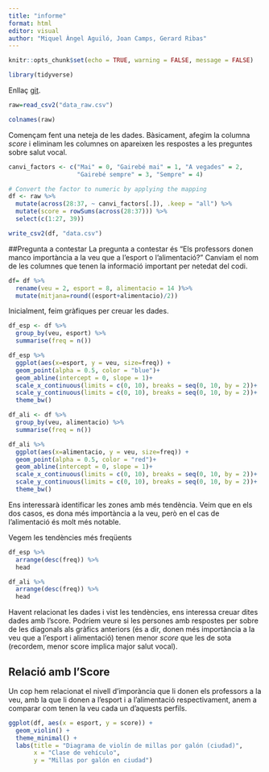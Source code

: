 ```yaml
---
title: "informe"
format: html
editor: visual
author: "Miquel Àngel Aguiló, Joan Camps, Gerard Ribas"
---
```


```r
knitr::opts_chunk$set(echo = TRUE, warning = FALSE, message = FALSE)
```

```r
library(tidyverse)
```

Enllaç [git](https://github.com/gerardet46/Entrega_2_AD).

```r
raw=read_csv2("data_raw.csv")

colnames(raw)

```

Començam fent una neteja de les dades. Bàsicament, afegim la columna *score* i eliminam les columnes on apareixen les respostes a les preguntes sobre salut vocal.

```r
canvi_factors <- c("Mai" = 0, "Gairebé mai" = 1, "A vegades" = 2, 
                   "Gairebé sempre" = 3, "Sempre" = 4)

# Convert the factor to numeric by applying the mapping
df <- raw %>%
  mutate(across(28:37, ~ canvi_factors[.]), .keep = "all") %>% 
  mutate(score = rowSums(across(28:37))) %>%
  select(c(1:27, 39))

write_csv2(df, "data.csv")
```

##Pregunta a contestar La pregunta a contestar és "Els professors donen manco importància a la veu que a l'esport o l'alimentació?" Canviam el nom de les columnes que tenen la informació important per netedat del codi.

```r
df= df %>% 
  rename(veu = 2, esport = 8, alimentacio = 14 )%>% 
  mutate(mitjana=round((esport+alimentacio)/2))
```

Inicialment, feim gràfiques per creuar les dades.

```r
df_esp <- df %>%
  group_by(veu, esport) %>%
  summarise(freq = n())

df_esp %>% 
  ggplot(aes(x=esport, y = veu, size=freq)) +
  geom_point(alpha = 0.5, color = "blue")+
  geom_abline(intercept = 0, slope = 1)+
  scale_x_continuous(limits = c(0, 10), breaks = seq(0, 10, by = 2))+
  scale_y_continuous(limits = c(0, 10), breaks = seq(0, 10, by = 2))+
  theme_bw()

df_ali <- df %>%
  group_by(veu, alimentacio) %>%
  summarise(freq = n())

df_ali %>% 
  ggplot(aes(x=alimentacio, y = veu, size=freq)) +
  geom_point(alpha = 0.5, color = "red")+
  geom_abline(intercept = 0, slope = 1)+
  scale_x_continuous(limits = c(0, 10), breaks = seq(0, 10, by = 2))+
  scale_y_continuous(limits = c(0, 10), breaks = seq(0, 10, by = 2))+
  theme_bw()

```

Ens interessarà identificar les zones amb més tendència. Veim que en els dos casos, es dona més importància a la veu, però en el cas de l'alimentació és molt més notable.

Vegem les tendències més freqüents

```r
df_esp %>% 
  arrange(desc(freq)) %>%
  head
```

```r
df_ali %>% 
  arrange(desc(freq)) %>%
  head
```

Havent relacionat les dades i vist les tendències, ens interessa creuar dites dades amb l'score. Podríem veure si les persones amb respostes per sobre de les diagonals als gràfics anteriors (és a dir, donen més importància a la veu que a l'esport i alimentació) tenen menor *score* que les de sota (recordem, menor score implica major salut vocal).

## Relació amb l'Score

Un cop hem relacionat el nivell d'imporància que li donen els professors a la veu, amb la que li donen a l'esport i a l'alimentació respectivament, anem a comparar com tenen la veu cada un d'aquests perfils.

```r
ggplot(df, aes(x = esport, y = score)) +
  geom_violin() +
  theme_minimal() +
  labs(title = "Diagrama de violín de millas por galón (ciudad)",
       x = "Clase de vehículo",
       y = "Millas por galón en ciudad")

```
